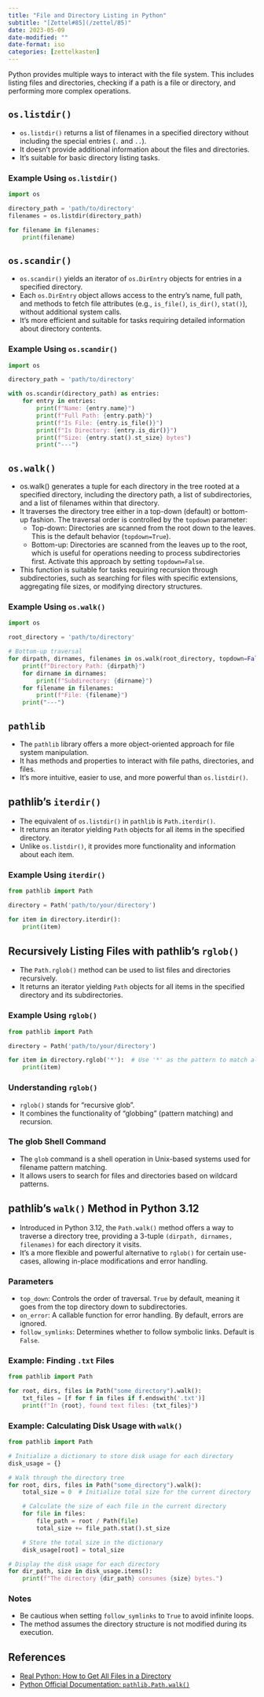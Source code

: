 ```yaml
---
title: "File and Directory Listing in Python"
subtitle: "[Zettel#85](/zettel/85)"
date: 2023-05-09
date-modified: ""
date-format: iso
categories: [zettelkasten]
---
```

Python provides multiple ways to interact with the file system. This includes listing files and directories, checking if a path is a file or directory, and performing more complex operations.

## `os.listdir()`

* `os.listdir()` returns a list of filenames in a specified directory without including the special entries (`.` and `..`).
* It doesn't provide additional information about the files and directories.
* It's suitable for basic directory listing tasks.

### Example Using `os.listdir()`

```python
import os

directory_path = 'path/to/directory'
filenames = os.listdir(directory_path)

for filename in filenames:
    print(filename)
```

## `os.scandir()`

* `os.scandir()` yields an iterator of `os.DirEntry` objects for entries in a specified directory.
* Each `os.DirEntry` object allows access to the entry's name, full path, and methods to fetch file attributes (e.g., `is_file()`, `is_dir()`, `stat()`), without additional system calls.
* It's more efficient and suitable for tasks requiring detailed information about directory contents.

### Example Using `os.scandir()`

```python
import os

directory_path = 'path/to/directory'

with os.scandir(directory_path) as entries:
    for entry in entries:
        print(f"Name: {entry.name}")
        print(f"Full Path: {entry.path}")
        print(f"Is File: {entry.is_file()}")
        print(f"Is Directory: {entry.is_dir()}")
        print(f"Size: {entry.stat().st_size} bytes")
        print("---")
```

## `os.walk()`

* os.walk() generates a tuple for each directory in the tree rooted at a specified directory, including the directory path, a list of subdirectories, and a list of filenames within that directory.
* It traverses the directory tree either in a top-down (default) or bottom-up fashion. The traversal order is controlled by the `topdown` parameter:
    * Top-down: Directories are scanned from the root down to the leaves. This is the default behavior (`topdown=True`).
    * Bottom-up: Directories are scanned from the leaves up to the root, which is useful for operations needing to process subdirectories first. Activate this approach by setting `topdown=False`.
* This function is suitable for tasks requiring recursion through subdirectories, such as searching for files with specific extensions, aggregating file sizes, or modifying directory structures.

### Example Using `os.walk()`

```python
import os

root_directory = 'path/to/directory'

# Bottom-up traversal
for dirpath, dirnames, filenames in os.walk(root_directory, topdown=False):
    print(f"Directory Path: {dirpath}")
    for dirname in dirnames:
        print(f"Subdirectory: {dirname}")
    for filename in filenames:
        print(f"File: {filename}")
    print("---")
```

## `pathlib`

* The `pathlib` library offers a more object-oriented approach for file system manipulation.
* It has methods and properties to interact with file paths, directories, and files.
* It's more intuitive, easier to use, and more powerful than `os.listdir()`.

## pathlib's `iterdir()`

* The equivalent of `os.listdir()` in `pathlib` is `Path.iterdir()`.
* It returns an iterator yielding `Path` objects for all items in the specified directory.
* Unlike `os.listdir()`, it provides more functionality and information about each item.

### Example Using `iterdir()`

```python
from pathlib import Path

directory = Path('path/to/your/directory')

for item in directory.iterdir():
    print(item)
```

## Recursively Listing Files with pathlib's `rglob()`

* The `Path.rglob()` method can be used to list files and directories recursively.
* It returns an iterator yielding `Path` objects for all items in the specified directory and its subdirectories.

### Example Using `rglob()`

```python
from pathlib import Path

directory = Path('path/to/your/directory')

for item in directory.rglob('*'):  # Use '*' as the pattern to match all items
    print(item)
```

### Understanding `rglob()`

* `rglob()` stands for "recursive glob".
* It combines the functionality of "globbing" (pattern matching) and recursion.

### The glob Shell Command

* The `glob` command is a shell operation in Unix-based systems used for filename pattern matching.
* It allows users to search for files and directories based on wildcard patterns.

## pathlib's `walk()` Method in Python 3.12

* Introduced in Python 3.12, the `Path.walk()` method offers a way to traverse a directory tree, providing a 3-tuple `(dirpath, dirnames, filenames)` for each directory it visits.
* It's a more flexible and powerful alternative to `rglob()` for certain use-cases, allowing in-place modifications and error handling.

### Parameters

* `top_down`: Controls the order of traversal. `True` by default, meaning it goes from the top directory down to subdirectories.
* `on_error`: A callable function for error handling. By default, errors are ignored.
* `follow_symlinks`: Determines whether to follow symbolic links. Default is `False`.

### Example: Finding `.txt` Files

```python
from pathlib import Path

for root, dirs, files in Path("some_directory").walk():
    txt_files = [f for f in files if f.endswith('.txt')]
    print(f"In {root}, found text files: {txt_files}")
```

### Example: Calculating Disk Usage with `walk()`

```python
from pathlib import Path

# Initialize a dictionary to store disk usage for each directory
disk_usage = {}

# Walk through the directory tree
for root, dirs, files in Path("some_directory").walk():
    total_size = 0  # Initialize total size for the current directory

    # Calculate the size of each file in the current directory
    for file in files:
        file_path = root / Path(file)
        total_size += file_path.stat().st_size

    # Store the total size in the dictionary
    disk_usage[root] = total_size

# Display the disk usage for each directory
for dir_path, size in disk_usage.items():
    print(f"The directory {dir_path} consumes {size} bytes.")
```

### Notes

* Be cautious when setting `follow_symlinks` to `True` to avoid infinite loops.
* The method assumes the directory structure is not modified during its execution.

## References

* [Real Python: How to Get All Files in a Directory](https://realpython.com/get-all-files-in-directory-python/)
* [Python Official Documentation: `pathlib.Path.walk()`](https://docs.python.org/3/library/pathlib.html#pathlib.Path.walk)
